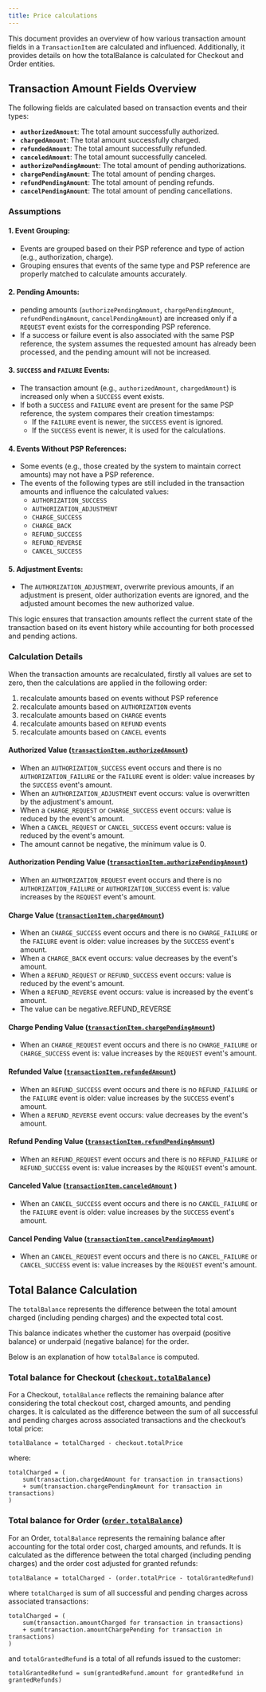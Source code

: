 ```yaml
---
title: Price calculations
---
```


This document provides an overview of how various transaction amount fields in a `TransactionItem` are calculated and influenced. Additionally, it provides details on how the totalBalance is calculated for Checkout and Order entities.

## Transaction Amount Fields Overview

The following fields are calculated based on transaction events and their types:

- **`authorizedAmount`**: The total amount successfully authorized.
- **`chargedAmount`**: The total amount successfully charged.
- **`refundedAmount`**: The total amount successfully refunded.
- **`canceledAmount`**: The total amount successfully canceled.
- **`authorizePendingAmount`**: The total amount of pending authorizations.
- **`chargePendingAmount`**: The total amount of pending charges.
- **`refundPendingAmount`**: The total amount of pending refunds.
- **`cancelPendingAmount`**: The total amount of pending cancellations.

### Assumptions

#### 1. Event Grouping:
  - Events are grouped based on their PSP reference and type of action (e.g., authorization, charge).
  - Grouping ensures that events of the same type and PSP reference are properly matched to calculate amounts accurately.
#### 2. Pending Amounts:
  - pending amounts (`authorizePendingAmount`, `chargePendingAmount`, `refundPendingAmount`, `cancelPendingAmount`) are increased only if a `REQUEST` event exists for the corresponding PSP reference.
  - If a success or failure event is also associated with the same PSP reference, the system assumes the requested amount has already been processed, and the pending amount will not be increased.
#### 3. `SUCCESS` and `FAILURE` Events:
  - The transaction amount (e.g., `authorizedAmount`, `chargedAmount`) is increased only when a `SUCCESS` event exists.
  - If both a `SUCCESS` and `FAILURE` event are present for the same PSP reference, the system compares their creation timestamps:
	- If the `FAILURE` event is newer, the `SUCCESS` event is ignored.
	- If the `SUCCESS` event is newer, it is used for the calculations.
#### 4. Events Without PSP References:
  - Some events (e.g., those created by the system to maintain correct amounts) may not have a PSP reference.
  - The events of the following types are still included in the transaction amounts and influence the calculated values:
    - `AUTHORIZATION_SUCCESS`
    - `AUTHORIZATION_ADJUSTMENT`
    - `CHARGE_SUCCESS`
    - `CHARGE_BACK`
    - `REFUND_SUCCESS`
    - `REFUND_REVERSE`
    - `CANCEL_SUCCESS`
#### 5. Adjustment Events:
  - The `AUTHORIZATION_ADJUSTMENT`, overwrite previous amounts, if an adjustment is present,
  older authorization events are ignored, and the adjusted amount becomes the new authorized value.

This logic ensures that transaction amounts reflect the current state of the transaction based on its event history while accounting for both processed and pending actions.

### Calculation Details

When the transaction amounts are recalculated, firstly all values are set to zero, 
then the calculations are applied in the following order:
  1. recalculate amounts based on events without PSP reference
  2. recalculate amounts based on `AUTHORIZATION` events
  3. recalculate amounts based on `CHARGE` events
  4. recalculate amounts based on `REFUND` events
  5. recalculate amounts based on `CANCEL` events

#### Authorized Value ([`transactionItem.authorizedAmount`](/api-reference/payments/objects/transaction-item#transactionitemauthorizedamountmoney---))
  - When an `AUTHORIZATION_SUCCESS` event occurs and there is no `AUTHORIZATION_FAILURE` or the `FAILURE` event is older: value increases by the `SUCCESS` event's amount.
  - When an `AUTHORIZATION_ADJUSTMENT` event occurs: value is overwritten by the adjustment's amount.
  - When a `CHARGE_REQUEST` or `CHARGE_SUCCESS` event occurs: value is reduced by the event's amount. 
  - When a `CANCEL_REQUEST` or `CANCEL_SUCCESS` event occurs: value is reduced by the event's amount. 
  - The amount cannot be negative, the minimum value is 0.

#### Authorization Pending Value ([`transactionItem.authorizePendingAmount`](/api-reference/payments/objects/transaction-item#transactionitemauthorizependingamountmoney---))
  - When an `AUTHORIZATION_REQUEST` event occurs and there is no `AUTHORIZATION_FAILURE` or `AUTHORIZATION_SUCCESS` event is: value increases by the `REQUEST` event's amount.

#### Charge Value ([`transactionItem.chargedAmount`](/api-reference/payments/objects/transaction-item#transactionitemchargedamountmoney---))
  - When an `CHARGE_SUCCESS` event occurs and there is no `CHARGE_FAILURE` or the `FAILURE` event is older: value increases by the `SUCCESS` event's amount.
  - When a `CHARGE_BACK` event occurs: value decreases by the event's amount.
  - When a `REFUND_REQUEST` or `REFUND_SUCCESS` event occurs: value is reduced by the event's amount. 
  - When a `REFUND_REVERSE` event occurs: value is increased by the event's amount. 
  - The value can be negative.REFUND_REVERSE

#### Charge Pending Value ([`transactionItem.chargePendingAmount`](/api-reference/payments/objects/transaction-item#transactionitemchargependingamountmoney---))
  - When an `CHARGE_REQUEST` event occurs and there is no `CHARGE_FAILURE` or `CHARGE_SUCCESS` event is: value increases by the `REQUEST` event's amount.

#### Refunded Value ([`transactionItem.refundedAmount`](/api-reference/payments/objects/transaction-item#transactionitemrefundedamountmoney---))
  - When an `REFUND_SUCCESS` event occurs and there is no `REFUND_FAILURE` or the `FAILURE` event is older: value increases by the `SUCCESS` event's amount.
  - When a `REFUND_REVERSE` event occurs: value decreases by the event's amount.

#### Refund Pending Value ([`transactionItem.refundPendingAmount`](/api-reference/payments/objects/transaction-item#transactionitemrefundpendingamountmoney---))
  - When an `REFUND_REQUEST` event occurs and there is no `REFUND_FAILURE` or `REFUND_SUCCESS` event is: value increases by the `REQUEST` event's amount.

#### Canceled Value ([`transactionItem.canceledAmount`](/api-reference/payments/objects/transaction-item#transactionitemcanceledamountmoney---) )
  - When an `CANCEL_SUCCESS` event occurs and there is no `CANCEL_FAILURE` or the `FAILURE` event is older: value increases by the `SUCCESS` event's amount.

#### Cancel Pending Value ([`transactionItem.cancelPendingAmount`](/api-reference/payments/objects/transaction-item#transactionitemcancelpendingamountmoney---))
  - When an `CANCEL_REQUEST` event occurs and there is no `CANCEL_FAILURE` or `CANCEL_SUCCESS` event is: value increases by the `REQUEST` event's amount.


## Total Balance Calculation

The `totalBalance` represents the difference between the total amount charged (including pending charges) and the expected total cost.

This balance indicates whether the customer has overpaid (positive balance) or underpaid (negative balance) for the order.

Below is an explanation of how `totalBalance` is computed.

### Total balance for Checkout ([`checkout.totalBalance`](/api-reference/checkout/objects/checkout#checkouttotalbalancemoney---))

For a Checkout, `totalBalance` reflects the remaining balance after considering the total checkout cost, charged amounts, and pending charges.
It is calculated as the difference between the sum of all successful and pending charges across associated transactions and the checkout’s total price:

```
totalBalance = totalCharged - checkout.totalPrice
```

where:
```
totalCharged = (
    sum(transaction.chargedAmount for transaction in transactions)
    + sum(transaction.chargePendingAmount for transaction in transactions)
)
```

### Total balance for Order ([`order.totalBalance`](/api-reference/orders/objects/order#ordertotalbalancemoney---))

For an Order, `totalBalance` represents the remaining balance after accounting for the total order cost, charged amounts, and refunds.
It is calculated as the difference between the total charged (including pending charges) and the order cost adjusted for granted refunds:

```
totalBalance = totalCharged - (order.totalPrice - totalGrantedRefund)
```

where `totalCharged` is sum of all successful and pending charges across associated transactions:
```
totalCharged = (
    sum(transaction.amountCharged for transaction in transactions)
    + sum(transaction.amountChargePending for transaction in transactions)
)
```

and `totalGrantedRefund` is a total of all refunds issued to the customer:
```
totalGrantedRefund = sum(grantedRefund.amount for grantedRefund in grantedRefunds)
```
